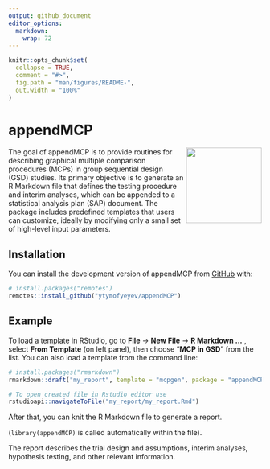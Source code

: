 ```yaml
---
output: github_document
editor_options: 
  markdown: 
    wrap: 72
---
```


<!-- README.md is generated from README.Rmd. Please edit that file -->

```r
knitr::opts_chunk$set(
  collapse = TRUE,
  comment = "#>",
  fig.path = "man/figures/README-",
  out.width = "100%"
)
```

# appendMCP

<!-- badges: start -->
<img src="man/figures/logo.png" align="right" height="150" />
<!-- badges: end -->

The goal of appendMCP is to provide routines for describing graphical
multiple comparison procedures (MCPs) in group sequential design (GSD)
studies. Its primary objective is to generate an R Markdown file that
defines the testing procedure and interim analyses, which can be
appended to a statistical analysis plan (SAP) document. The package
includes predefined templates that users can customize, ideally by
modifying only a small set of high-level input parameters.

## Installation

You can install the development version of appendMCP from
[GitHub](https://github.com/) with:

``` r
# install.packages("remotes")
remotes::install_github("ytymofyeyev/appendMCP")
```

## Example

To load a template in RStudio, go to **File** $\rightarrow$ **New File**
$\rightarrow$ **R Markdown ...** , select **From Template** (on left
panel), then choose "**MCP in GSD**" from the list. You can also load a
template from the command line:

``` r
# install.packages("rmarkdown")
rmarkdown::draft("my_report", template = "mcpgen", package = "appendMCP")

# To open created file in Rstudio editor use
rstudioapi::navigateToFile("my_report/my_report.Rmd")
```

After that, you can knit the R Markdown file to generate a report.

(`library(appendMCP)` is called automatically within the file).

The report describes the trial design and assumptions, interim analyses,
hypothesis testing, and other relevant information.
